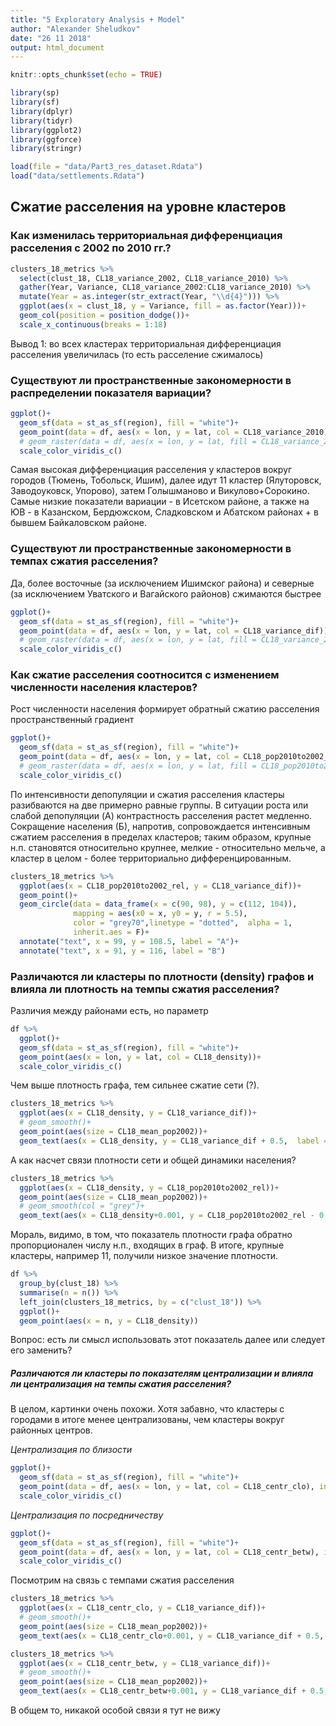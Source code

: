 ```yaml
---
title: "5 Exploratory Analysis + Model"
author: "Alexander Sheludkov"
date: "26 11 2018"
output: html_document
---
```


```r
knitr::opts_chunk$set(echo = TRUE)
```

```r
library(sp)
library(sf)
library(dplyr)
library(tidyr)
library(ggplot2)
library(ggforce)
library(stringr)
```

```r
load(file = "data/Part3_res_dataset.Rdata")
load("data/settlements.Rdata")
```

## Сжатие расселения на уровне кластеров

### Как изменилась территориальная дифференциация расселения с 2002 по 2010 гг.?

```r
clusters_18_metrics %>% 
  select(clust_18, CL18_variance_2002, CL18_variance_2010) %>% 
  gather(Year, Variance, CL18_variance_2002:CL18_variance_2010) %>% 
  mutate(Year = as.integer(str_extract(Year, "\\d{4}"))) %>% 
  ggplot(aes(x = clust_18, y = Variance, fill = as.factor(Year)))+
  geom_col(position = position_dodge())+
  scale_x_continuous(breaks = 1:18)
```

Вывод 1: во всех кластерах территориальная дифференциация расселения увеличилась (то есть расселение сжималось)

### Существуют ли пространственные закономерности в распределении показателя вариации?

```r
ggplot()+
  geom_sf(data = st_as_sf(region), fill = "white")+
  geom_point(data = df, aes(x = lon, y = lat, col = CL18_variance_2010))+
  # geom_raster(data = df, aes(x = lon, y = lat, fill = CL18_variance_2010))+
  scale_color_viridis_c()
```

Самая высокая дифференциация расселения у кластеров вокруг городов (Тюмень, Тобольск, Ишим), далее идут 11 кластер (Ялуторовск, Заводоуковск, Упорово), затем Голышманово и Викулово+Сорокино. Самые низкие показатели вариации - в Исетском районе, а также на ЮВ - в Казанском, Бердюжском, Сладковском и Абатском районах + в бывшем Байкаловском районе.

### Существуют ли пространственные закономерности в темпах сжатия расселения?

Да, более восточные (за исключением Ишимског района) и северные (за исключением Уватского и Вагайского районов) сжимаются быстрее

```r
ggplot()+
  geom_sf(data = st_as_sf(region), fill = "white")+
  geom_point(data = df, aes(x = lon, y = lat, col = CL18_variance_dif))+
  # geom_raster(data = df, aes(x = lon, y = lat, fill = CL18_variance_2010))+
  scale_color_viridis_c()
```


### Как сжатие расселения соотносится с изменением численности населения кластеров?

Рост численности населения формирует обратный сжатию расселения пространственный градиент

```r
ggplot()+
  geom_sf(data = st_as_sf(region), fill = "white")+
  geom_point(data = df, aes(x = lon, y = lat, col = CL18_pop2010to2002_rel))+
  # geom_raster(data = df, aes(x = lon, y = lat, fill = CL18_pop2010to2002_rel))+
  scale_color_viridis_c()
```

По интенсивности депопуляции и сжатия расселения кластеры разибваются на две примерно равные группы. В ситуации роста или слабой депопуляции (A) контрастность расселения растет медленно. Сокращение населения (Б), напротив, сопровождается интенсивным сжатием расселения в пределах кластеров; таким образом, крупные н.п. становятся относительно крупнее, мелкие - относительно мельче, а кластер в целом - более территориально дифференцированным.

```r
clusters_18_metrics %>%
  ggplot(aes(x = CL18_pop2010to2002_rel, y = CL18_variance_dif))+
  geom_point()+
  geom_circle(data = data_frame(x = c(90, 98), y = c(112, 104)), 
              mapping = aes(x0 = x, y0 = y, r = 5.5), 
              color = "grey70",linetype = "dotted",  alpha = 1,
              inherit.aes = F)+
  annotate("text", x = 99, y = 108.5, label = "A")+
  annotate("text", x = 91, y = 116, label = "B")
```

### Различаются ли кластеры по плотности (density) графов и влияла ли плотность на темпы сжатия расселения?

Различия между районами есть, но параметр

```r
df %>%
  ggplot()+
  geom_sf(data = st_as_sf(region), fill = "white")+
  geom_point(aes(x = lon, y = lat, col = CL18_density))+
  scale_color_viridis_c()
```

Чем выше плотность графа, тем сильнее сжатие сети (?). 

```r
clusters_18_metrics %>%
  ggplot(aes(x = CL18_density, y = CL18_variance_dif))+
  # geom_smooth()+
  geom_point(aes(size = CL18_mean_pop2002))+
  geom_text(aes(x = CL18_density, y = CL18_variance_dif + 0.5,  label = clust_6))
```

А как насчет связи плотности сети и общей динамики населения?

```r
clusters_18_metrics %>%
  ggplot(aes(x = CL18_density, y = CL18_pop2010to2002_rel))+
  geom_point(aes(size = CL18_mean_pop2002))+
  # geom_smooth(col = "grey")+
  geom_text(aes(x = CL18_density+0.001, y = CL18_pop2010to2002_rel - 0.5, label = clust_18))
```

Мораль, видимо, в том, что показатель плотности графа обратно пропорционален числу н.п., входящих в граф. В итоге, крупные кластеры, например 11, получили низкое значение плотности. 

```r
df %>%
  group_by(clust_18) %>% 
  summarise(n = n()) %>%
  left_join(clusters_18_metrics, by = c("clust_18")) %>% 
  ggplot()+
  geom_point(aes(x = n, y = CL18_density))
```

Вопрос: есть ли смысл использовать этот показатель далее или следует его заменить?

##### Различаются ли кластеры по показателям централизации и влияла ли централизация на темпы сжатия расселения?

В целом, картинки очень похожи. Хотя забавно, что кластеры с городами в итоге менее централизованы, чем кластеры вокруг районных центров.

*Централизация по близости*
```r
ggplot()+
  geom_sf(data = st_as_sf(region), fill = "white")+
  geom_point(data = df, aes(x = lon, y = lat, col = CL18_centr_clo), inherit.aes = F)+
  scale_color_viridis_c()
```

*Централизация по посредничеству*
```r
ggplot()+
  geom_sf(data = st_as_sf(region), fill = "white")+
  geom_point(data = df, aes(x = lon, y = lat, col = CL18_centr_betw), inherit.aes = F)+
  scale_color_viridis_c()
```

Посмотрим на связь с темпами сжатия расселения

```r
clusters_18_metrics %>%
  ggplot(aes(x = CL18_centr_clo, y = CL18_variance_dif))+
  # geom_smooth()+
  geom_point(aes(size = CL18_mean_pop2002))+
  geom_text(aes(x = CL18_centr_clo+0.001, y = CL18_variance_dif + 0.5, label = clust_18))

clusters_18_metrics %>%
  ggplot(aes(x = CL18_centr_betw, y = CL18_variance_dif))+
  # geom_smooth()+
  geom_point(aes(size = CL18_mean_pop2002))+
  geom_text(aes(x = CL18_centr_betw+0.001, y = CL18_variance_dif + 0.5, label = clust_18))
```

В общем то, никакой особой связи я тут не вижу